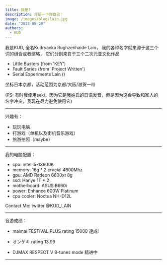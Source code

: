 ```yaml
---
title: 我是?
description: 介绍一下你自己！
image: /images/blog/lain.jpg
date: "2023-05-20"
authors:
  - KUD
---
```


我是KUD, 全名Kudryavka Rughzenhaide Lain， 我的各种名字就来源于这三个词的组合或者缩略， 它们分别来自于三个二次元亚文化作品

- Little Busters (from 'KEY')
- Fault Series (from 'Project Written')
- Serial Experiments Lain ()

坐标日本京都，活动范围为京都/大阪/滋贺一带

(PS: 有时我使用seki，因为它是我姓氏的日语发音，但是因为这会导致和家人的名字冲突，我现在尽力避免使用它)

---

兴趣有：

- 玩玩电脑
- 打游戏（单机以及街机音乐游戏）
- 旅游拍照（maybe）

---

我的电脑配置：

- cpu: intel i5-13600K
- memory: 16g * 2 crucial 4800Mhz
- gpu: AMD Radeon 6600xt 8g
- ssd: Hanye 1T * 2
- motherboard: ASUS B660i
- power: Enhance 600W Platinum
- cpu cooler: Noctua NH-D12L

Contact Me: twitter @KUD_LAIN

---

音游成绩：

- maimai FESTiVAL PLUS rating 15000 達成!

- オンゲキ rating 13.99

- DJMAX RESPECT V 8-tunes mode 精进中

---
